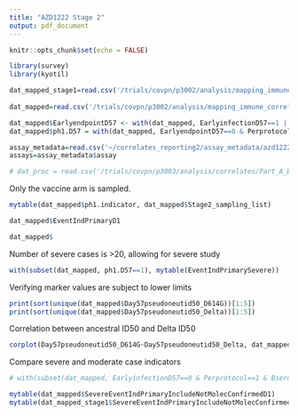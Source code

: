 ```yaml
---
title: "AZD1222 Stage 2"
output: pdf_document
---
```


```r
knitr::opts_chunk$set(echo = FALSE)

library(survey)
library(kyotil)

dat_mapped_stage1=read.csv('/trials/covpn/p3002/analysis/mapping_immune_correlates/stage1/adata/COVID_AstraZeneca_realdata_20221208.csv')
 
dat_mapped=read.csv('/trials/covpn/p3002/analysis/mapping_immune_correlates/stage2/adata/COVID_AstraZeneca_stage2_mapped_20240306.csv')

dat_mapped$EarlyendpointD57 <- with(dat_mapped, EarlyinfectionD57==1 | (EventIndPrimaryD1==1 & EventTimePrimaryD1 < NumberdaysD1toD57 + 7),1,0)
dat_mapped$ph1.D57 = with(dat_mapped, EarlyendpointD57==0 & Perprotocol==1 & EventTimePrimaryD57 >= 7)

assay_metadata=read.csv('~/correlates_reporting2/assay_metadata/azd1222_stage2_assay_metadata.csv')
assays=assay_metadata$assay

# dat_proc = read.csv('/trials/covpn/p3003/analysis/correlates/Part_A_Blinded_Phase_Data/adata/janssen_partA_VL_data_processed_20240126.csv')

```


Only the vaccine arm is sampled. 
```r
mytable(dat_mapped$ph1.indicator, dat_mapped$Stage2_sampling_list)
```


```r
dat_mapped$EventIndPrimaryD1

dat_mapped$
```

Number of severe cases is >20, allowing for severe study
```r
with(subset(dat_mapped, ph1.D57==1), mytable(EventIndPrimarySevere))
```



Verifying marker values are subject to lower limits
```r
print(sort(unique(dat_mapped$Day57pseudoneutid50_D614G))[1:5])
print(sort(unique(dat_mapped$Day57pseudoneutid50_Delta))[1:5])
```

Correlation between ancestral ID50 and Delta ID50
```r
corplot(Day57pseudoneutid50_D614G~Day57pseudoneutid50_Delta, dat_mapped)
```


Compare severe and moderate case indicators
```r
# with(subset(dat_mapped, EarlyinfectionD57==0 & Perprotocol==1 & Bserostatus==0 & Trt==1), mytable())

mytable(dat_mapped$SevereEventIndPrimaryIncludeNotMolecConfirmedD1)
mytable(dat_mapped_stage1$SevereEventIndPrimaryIncludeNotMolecConfirmedD1)

```


